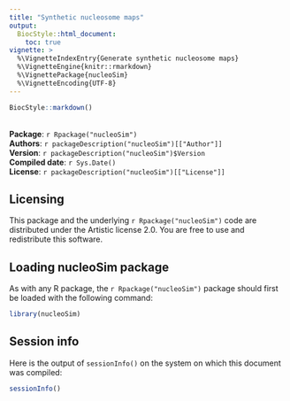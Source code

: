 ```yaml
---
title: "Synthetic nucleosome maps"
output:
  BiocStyle::html_document:
    toc: true
vignette: >
  %\VignetteIndexEntry{Generate synthetic nucleosome maps}
  %\VignetteEngine{knitr::rmarkdown}
  %\VignettePackage{nucleoSim}
  %\VignetteEncoding{UTF-8}
---
```


```r
BiocStyle::markdown()
```
<br>
**Package**: `r Rpackage("nucleoSim")`<br />
**Authors**: `r packageDescription("nucleoSim")[["Author"]]`<br />
**Version**: `r packageDescription("nucleoSim")$Version`<br />
**Compiled date**: `r Sys.Date()`<br />
**License**: `r packageDescription("nucleoSim")[["License"]]`<br />

## Licensing

This package and the underlying `r Rpackage("nucleoSim")` code are 
distributed under the Artistic license 2.0. You are free to use and 
redistribute this software.


## Loading nucleoSim package

As with any R package, the `r Rpackage("nucleoSim")` package should 
first be loaded with the following command:

```r
library(nucleoSim)
```


## Session info

Here is the output of `sessionInfo()` on the system on which this document was 
compiled:

```r
sessionInfo()
```
